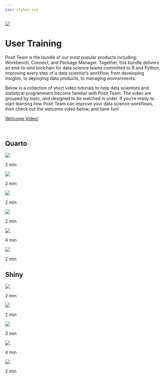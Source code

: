 ```yaml
---
css: styles.css
---
```


<img src="images/logo-team-full-color.svg" class="w-75"/>

<h1>User Training</h1>

::: increased-font-size
Posit Team is the bundle of our most popular products including: Workbench, Connect, and Package Manager. Together, this bundle delivers an end-to-end toolchain for data science teams committed to R and Python, improving every step of a data scientist's workflow, from developing insights, to deploying data products, to managing environments.

Below is a collection of short video tutorials to help data scientists and statistical programmers become familiar with Posit Team. The video are grouped by topic, and designed to be watched in order. If you're ready to start learning how Posit Team can improve your data science workflows, then check out the welcome video below, and have fun!
:::

<a href="https://rstudio.wistia.com/medias/ultwcwirl7" class="btn btn-primary btn-lg" role="button">Welcome Video!</a>

<br>

## Quarto

::: card-group
::: card
![](thumbnails/intro-to-quarto.png){.card-img-top}

2 min

<a href="https://rstudio.wistia.com/medias/iuz3hallk4" class="stretched-link"></a>
:::

::: card
![](thumbnails/quarto-rstudio.png){.card-img-top}

2 min

<a href="https://rstudio.wistia.com/medias/1pptqj1cvm" class="stretched-link"></a>
:::

::: card
![](thumbnails/quarto-vscode.png){.card-img-top}

2 min

<a href="https://rstudio.wistia.com/medias/tl3ywwreyv" class="stretched-link"></a>
:::
:::

::: card-group
::: card
![](thumbnails/quarto-jupyter.png){.card-img-top}

2 min

<a href="https://rstudio.wistia.com/medias/qqkv71bcoq" class="stretched-link"></a>
:::

::: card
![](thumbnails/quarto-publish.png){.card-img-top}

4 min

<a href="https://rstudio.wistia.com/medias/888fkqw0mc" class="stretched-link"></a>
:::

::: card
![](thumbnails/advancing-quarto.png){.card-img-top}

2 min

<a href="https://rstudio.wistia.com/medias/hdyyddflqi" class="stretched-link"></a>
:::
:::

## Shiny

::: card-group
::: card
![](thumbnails/intro-to-shiny.png){.card-img-top}

2 min

<a href="https://rstudio.wistia.com/medias/yjuppojzr2" class="stretched-link"></a>
:::

::: card
![](thumbnails/shiny-r.png){.card-img-top}

2 min

<a href="https://rstudio.wistia.com/medias/r173xsopgp" class="stretched-link"></a>
:::

::: card
![](thumbnails/shiny-python.png){.card-img-top}

3 min

<a href="https://rstudio.wistia.com/medias/o36lkk18gf" class="stretched-link"></a>
:::
:::

::: card-group
::: card
![](thumbnails/shiny-publish.png){.card-img-top}

4 min

<a href="https://rstudio.wistia.com/medias/xy94h7okmb" class="stretched-link"></a>
:::

::: card
![](thumbnails/advancing-shiny.png){.card-img-top}

2 min

<a href="https://rstudio.wistia.com/medias/nkunbzo36p" class="stretched-link"></a>
:::
:::
